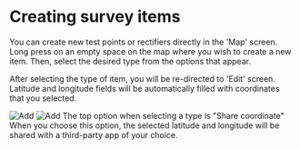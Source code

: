 
# Creating survey items

You can create new test points or rectifiers directly in the 'Map' screen. Long press on an empty space on the map where you wish to create a new item. Then, select the desired type from the options that appear.

After selecting the type of item, you will be re-directed to 'Edit' screen. Latitude and longitude fields will be automatically filled with coordinates that you selected.

<ImageView>
  <Image src="/images/map/5.3.png" alt="Add" width={300} height={300} />
  <Image src="/images/map/5.4.png" alt="Add" width={300} height={300} />
</ImageView>

<Callout type="info" emoji="ℹ️">
  The top option when selecting a type is "Share coordinate" When you choose
  this option, the selected latitude and longitude will be shared with a
  third-party app of your choice.
</Callout>
